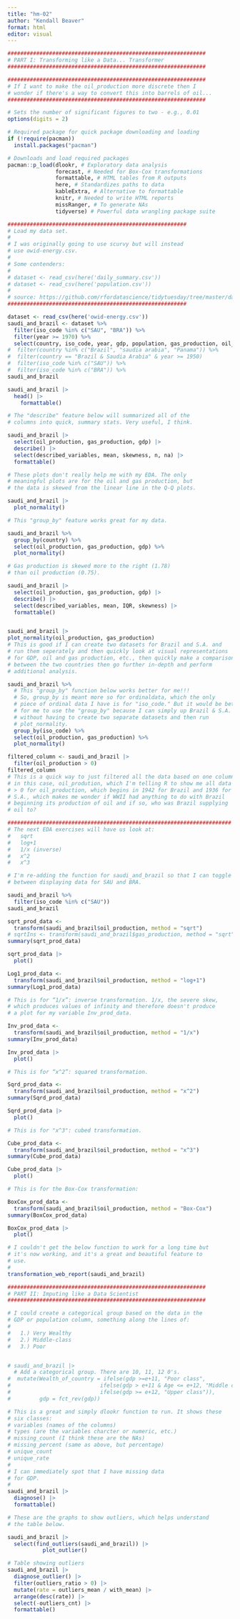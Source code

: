 ```yaml
---
title: "hm-02"
author: "Kendall Beaver"
format: html
editor: visual
---
```


```r

##############################################################
# PART I: Transforming like a Data... Transformer
##############################################################

##############################################################
# If I want to make the oil_production more discrete then I 
# wonder if there's a way to convert this into barrels of oil...
##############################################################

# Sets the number of significant figures to two - e.g., 0.01
options(digits = 2)

# Required package for quick package downloading and loading 
if (!require(pacman))  
  install.packages("pacman")

# Downloads and load required packages
pacman::p_load(dlookr, # Exploratory data analysis
               forecast, # Needed for Box-Cox transformations
               formattable, # HTML tables from R outputs
               here, # Standardizes paths to data
               kableExtra, # Alternative to formattable
               knitr, # Needed to write HTML reports
               missRanger, # To generate NAs
               tidyverse) # Powerful data wrangling package suite

########################################################
# Load my data set. 
#
# I was originally going to use scurvy but will instead
# use owid-energy.csv.
#
# Some contenders: 
#
# dataset <- read_csv(here('daily_summary.csv'))
# dataset <- read_csv(here('population.csv'))
#
# source: https://github.com/rfordatascience/tidytuesday/tree/master/data/2023/2023-08-22
########################################################

dataset <- read_csv(here('owid-energy.csv'))
saudi_and_brazil <- dataset %>%
  filter(iso_code %in% c("SAU", "BRA")) %>%
  filter(year >= 1970) %>%
  select(country, iso_code, year, gdp, population, gas_production, oil_production)
#  filter(country %in% c("Brazil", "saudia arabia", "Panama")) %>%
#  filter(country == "Brazil & Saudia Arabia" & year >= 1950)
#  filter(iso_code %in% c("SAU")) %>%
#  filter(iso_code %in% c("BRA")) %>%  
saudi_and_brazil

saudi_and_brazil |> 
  head() |>
    formattable()

# The "describe" feature below will summarized all of the
# columns into quick, summary stats. Very useful, I think.

saudi_and_brazil |>
  select(oil_production, gas_production, gdp) |>
  describe() |>
  select(described_variables, mean, skewness, n, na) |>
  formattable()

# These plots don't really help me with my EDA. The only
# meaningful plots are for the oil and gas production, but
# the data is skewed from the linear line in the Q-Q plots.

saudi_and_brazil |>
  plot_normality()

# This "group_by" feature works great for my data.

saudi_and_brazil %>%
  group_by(country) %>%
  select(oil_production, gas_production, gdp) %>%
  plot_normality()

# Gas production is skewed more to the right (1.78) 
# than oil production (0.75).

saudi_and_brazil |>
  select(oil_production, gas_production, gdp) |>
  describe() |>
  select(described_variables, mean, IQR, skewness) |>
  formattable()


saudi_and_brazil |>
plot_normality(oil_production, gas_production)
# This is good if I can create two datasets for Brazil and S.A. and
# run them seperately and then quickly look at visual representations
# for GDP, oil and gas production, etc., then quickly make a comparison
# between the two countries then go further in-depth and perform
# additional analysis.

saudi_and_brazil %>% 
  # This "group_by" function below works better for me!!!
  # So, group_by is meant more so for ordinaldata, which the only 
  # piece of ordinal data I have is for "iso_code." But it would be better
  # for me to use the "group_by" because I can simply up Brazil & S.A.
  # without having to create two separate datasets and then run
  # plot_normality.
  group_by(iso_code) %>%
  select(oil_production, gas_production) %>%
  plot_normality()

filtered_column <- saudi_and_brazil |>
  filter(oil_production > 0)
filtered_column
# This is a quick way to just filtered all the data based on one column,
# in this case, oil_prodution, which I'm telling R to show me all data
# > 0 for oil_production, which begins in 1942 for Brazil and 1936 for
# S.A., which makes me wonder if WWII had anything to do with Brazil 
# beginning its production of oil and if so, who was Brazil supplying
# oil to?

######################################################################
# The next EDA exercises will have us look at:
#   sqrt
#   log+1 
#   1/x (inverse)
#   x^2
#   x^3

# I'm re-adding the function for saudi_and_brazil so that I can toggle
# between displaying data for SAU and BRA.

saudi_and_brazil %>%
  filter(iso_code %in% c("SAU"))
saudi_and_brazil

sqrt_prod_data <- 
  transform(saudi_and_brazil$oil_production, method = "sqrt")
# sqrtIns <- transform(saudi_and_brazil$gas_production, method = "sqrt")
summary(sqrt_prod_data)

sqrt_prod_data |>
  plot()

Log1_prod_data <- 
  transform(saudi_and_brazil$oil_production, method = "log+1")
summary(Log1_prod_data)

# This is for “1/x”: inverse transformation. 1/x, the severe skew,
# which produces values of infinity and therefore doesn't produce
# a plot for my variable Inv_prod_data.

Inv_prod_data <- 
  transform(saudi_and_brazil$oil_production, method = "1/x")
summary(Inv_prod_data)

Inv_prod_data |>
  plot()

# This is for “x^2”: squared transformation.

Sqrd_prod_data <- 
  transform(saudi_and_brazil$oil_production, method = "x^2") 
summary(Sqrd_prod_data)

Sqrd_prod_data |>
  plot()

# This is for "x^3": cubed transformation.

Cube_prod_data <- 
  transform(saudi_and_brazil$oil_production, method = "x^3") 
summary(Cube_prod_data)

Cube_prod_data |>
  plot()

# This is for the Box-Cox transformation:

BoxCox_prod_data <- 
  transform(saudi_and_brazil$oil_production, method = "Box-Cox")
summary(BoxCox_prod_data)

BoxCox_prod_data |>
  plot()

# I couldn't get the below function to work for a long time but
# it's now working, and it's a great and beautiful feature to
# use.
#
transformation_web_report(saudi_and_brazil)

##############################################################
# PART II: Imputing like a Data Scientist
##############################################################

# I could create a categorical group based on the data in the
# GDP or population column, something along the lines of:
#
#   1.) Very Wealthy
#   2.) Middle-class
#   3.) Poor


# saudi_and_brazil |>
  # Add a categorical group. There are 10, 11, 12 0's.
#  mutate(Wealth_of_country = ifelse(gdp >=e+11, "Poor class", 
#                            ifelse(gdp > e+11 & Age <= e+12, "Middle class",
#                            ifelse(gdp >= e+12, "Upper class")),
#         gdp = fct_rev(gdp))

# This is a great and simply dlookr function to run. It shows these
# six classes: 
# variables (names of the columns)
# types (are the variables charcter or numeric, etc.)
# missing_count (I think these are the NAs)
# missing_percent (same as above, but percentage)
# unique_count
# unique_rate
#
# I can immediately spot that I have missing data
# for GDP.
#
saudi_and_brazil |>
  diagnose() |>
  formattable()

# These are the graphs to show outliers, which helps understand
# the table below.

saudi_and_brazil |>
  select(find_outliers(saudi_and_brazil)) |>
           plot_outlier()

# Table showing outliers
saudi_and_brazil |>
  diagnose_outlier() |>
  filter(outliers_ratio > 0) |>  
  mutate(rate = outliers_mean / with_mean) |>
  arrange(desc(rate)) |> 
  select(-outliers_cnt) |>
  formattable()


```
